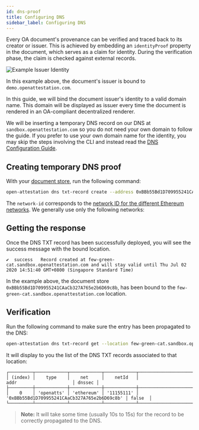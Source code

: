 ```yaml
---
id: dns-proof
title: Configuring DNS
sidebar_label: Configuring DNS
---
```


Every OA document's provenance can be verified and traced back to its creator or issuer. This is achieved by embedding an `identityProof` property in the document, which serves as a claim for identity. During the verification phase, the claim is checked against external records.

![Example Issuer Identity](/docs/integrator-section/verifiable-document/ethereum/dns-proof/example.png)

In this example above, the document's issuer is bound to `demo.openattestation.com`.

In this guide, we will bind the document issuer's identity to a valid domain name. This domain will be displayed as issuer every time the document is rendered in an OA-compliant decentralized renderer.

We will be inserting a temporary DNS record on our DNS at `sandbox.openattestation.com` so you do not need your own domain to follow the guide. If you prefer to use your own domain name for the identity, you may skip the steps involving the CLI and instead read the [DNS Configuration Guide](/docs/developer-section/quickstart/configure-dns).

## Creating temporary DNS proof

With your [document store](/docs/integrator-section/verifiable-document/ethereum/document-store), run the following command:

```bash
open-attestation dns txt-record create --address 0xBBb55Bd1D709955241CAaCb327A765e2b6D69c8b --network-id 11155111
```

The `network-id` corresponds to the [network ID for the different Ethereum networks](https://chainid.network/). We generally use only the following networks:

<!-- Reusing the Network Table here -->

<SupportedNetworks />

## Getting the response
Once the DNS TXT record has been successfully deployed, you will see the success message with the bound location.

```text
✔  success   Record created at few-green-cat.sandbox.openattestation.com and will stay valid until Thu Jul 02 2020 14:51:40 GMT+0800 (Singapore Standard Time)
```

In the example above, the document store `0xBBb55Bd1D709955241CAaCb327A765e2b6D69c8b`, has been bound to the `few-green-cat.sandbox.openattestation.com` location. 

## Verification
Run the following command to make sure the entry has been propagated to the DNS:

```bash
open-attestation dns txt-record get --location few-green-cat.sandbox.openattestation.com
```

It will display to you the list of the DNS TXT records associated to that location:

```text
┌─────────┬────────────┬────────────┬────────────┬──────────────────────────────────────────────┬────────┐
│ (index) │    type    │    net     │    netId   │                     addr                     │ dnssec │
├─────────┼────────────┼────────────┼────────────┼──────────────────────────────────────────────┼────────┤
│    0    │ 'openatts' │ 'ethereum' │ '11155111' │ '0xBBb55Bd1D709955241CAaCb327A765e2b6D69c8b' │ false  │
└─────────┴────────────┴────────────┴────────────┴──────────────────────────────────────────────┴────────┘
```

>**Note:** It will take some time (usually 10s to 15s) for the record to be correctly propagated to the DNS.
